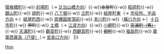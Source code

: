 {{鐵道路線|
| 模板名稱 = 廣島電鐵本線
| 名稱 = <small>[[廣島電鐵]]</small> [[廣島電鐵本線|本線]] 
| 代表色 = #00a85f
| 背景顏色 = #FFFFFF 
| 車站列表 = [[廣島站]]{{-w}} [[猿猴橋町停留場|猿猴橋町]]{{-w}} [[的場町停留場|的場町]]（→ [[Template:皆實線|比治山橋方向]]）{{-w}}<del>金屋町</del>{{-w}} [[稻荷町停留場|稻荷町]]{{-w}} [[銀山町停留場|銀山町]]{{-w}} [[胡町停留場|胡町]]{{-w}} [[八丁堀停留場|八丁堀]]{{-w}} [[立町停留場|立町]]{{-w}} [[紙屋町東停留場|紙屋町東]]（→ [[Template:宇品線 (廣島電鐵)|市役所、宇品方向]] ←）[[紙屋町西停留場|紙屋町西]]{{-w}} [[原爆圓屋頂前停留場|原爆圓屋頂前]]{{-w}} [[本川町停留場|本川町]]{{-w}}（[[Template:橫川線|橫川方向]] ←）[[十日市町停留場|十日市町]]{{-w}} <del>堺町</del>{{-w}} [[土橋停留場|土橋]]（→ [[Template:江波線|江波方向]]）{{-w}} [[小網町停留場|小網町]]{{-w}} <del>[[天滿町停留場#歷史|天滿町（舊）]]</del> {{-w}} [[天滿町停留場|天滿町]]{{-w}} [[觀音町停留場|觀音町]]{{-w}} [[西觀音町停留場|西觀音町]]{{-w}} <del>[[西觀音町停留場#歷史|都町]]</del>{{-w}} [[福島町停留場|福島町]]{{-w}} [[廣電西廣島站|廣電西廣島（己斐）]]（→ [[Template:宮島線|宮島口方向]]）
|}}<noinclude>
[[Category:廣島電鐵路線模板|Hon]]
</noinclude>